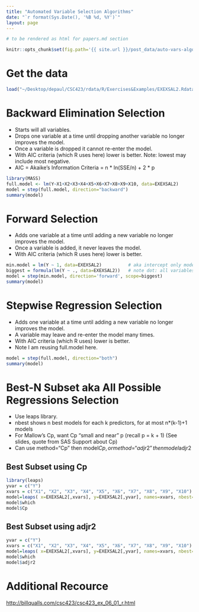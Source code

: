 ```yaml
---
title: "Automated Variable Selection Algorithms"
date: "`r format(Sys.Date(), '%B %d, %Y')`"
layout: page
---
```



```r
# to be rendered as html for papers.md section

knitr::opts_chunk$set(fig.path='{{ site.url }}/post_data/auto-vars-algos-')
```


# Get the data
```r
load("~/Desktop/depaul/CSC423/rdata/R/Exercises&Examples/EXEXSAL2.Rdata")
```

# Backward Elimination Selection

* Starts will all variables.
* Drops one variable at a time until dropping another variable no longer improves the model.
* Once a variable is dropped it cannot re-enter the model.
* With AIC criteria (which R uses here) lower is better. Note: lowest may include most negative.
* AIC = Akaike's Information Criteria = n * ln(SSE/n) + 2 * p

```r
library(MASS)
full.model <- lm(Y~X1+X2+X3+X4+X5+X6+X7+X8+X9+X10, data=EXEXSAL2)
model = step(full.model, direction="backward")
summary(model)
```

# Forward Selection

* Adds one variable at a time until adding a new variable no longer improves the model.
* Once a variable is added, it never leaves the model.
* With AIC criteria (which R uses here) lower is better.

```r
min.model = lm(Y ~ 1, data=EXEXSAL2)          # aka intercept only model
biggest = formula(lm(Y ~ ., data=EXEXSAL2))   # note dot: all variables, including ID
model = step(min.model, direction='forward', scope=biggest)
summary(model)
```

# Stepwise Regression Selection

* Adds one variable at a time until adding a new variable no longer improves the model.
* A variable may leave and re-enter the model many times.
* With AIC criteria (which R uses) lower is better.
* Note I am reusing full.model here.

```r
model = step(full.model, direction="both")
summary(model)
```

# Best-N Subset aka All Possible Regressions Selection

* Use leaps library.
* nbest shows n best models for each k predictors, for at most n*(k-1)+1 models
* For Mallow's Cp, want Cp “small and near” p (recall p = k + 1) (See slides, quote from SAS Support about Cp)
* Can use method=“Cp” then model$Cp, or method=“adjr2” then model$adjr2

## Best Subset using Cp

```r
library(leaps)
yvar = c("Y")
xvars = c("X1", "X2", "X3", "X4", "X5", "X6", "X7", "X8", "X9", "X10")
model=leaps( x=EXEXSAL2[,xvars], y=EXEXSAL2[,yvar], names=xvars, nbest=3, method="Cp")
model$which
model$Cp
```

## Best Subset using adjr2

```r
yvar = c("Y")
xvars = c("X1", "X2", "X3", "X4", "X5", "X6", "X7", "X8", "X9", "X10")
model=leaps( x=EXEXSAL2[,xvars], y=EXEXSAL2[,yvar], names=xvars, nbest=3, method="adjr2")
model$which
model$adjr2
```


# Additional Recource

<http://billqualls.com/csc423/csc423_ex_06_01_r.html>




